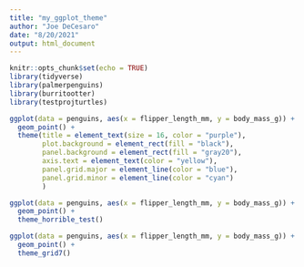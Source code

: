 ```yaml
---
title: "my_ggplot_theme"
author: "Joe DeCesaro"
date: "8/20/2021"
output: html_document
---
```


```r
knitr::opts_chunk$set(echo = TRUE)
library(tidyverse)
library(palmerpenguins)
library(burritootter)
library(testprojturtles)
```

```r
ggplot(data = penguins, aes(x = flipper_length_mm, y = body_mass_g)) +
  geom_point() +
  theme(title = element_text(size = 16, color = "purple"),
        plot.background = element_rect(fill = "black"),
        panel.background = element_rect(fill = "gray20"),
        axis.text = element_text(color = "yellow"),
        panel.grid.major = element_line(color = "blue"),
        panel.grid.minor = element_line(color = "cyan")
        )

ggplot(data = penguins, aes(x = flipper_length_mm, y = body_mass_g)) +
  geom_point() +
  theme_horrible_test()
```

```r
ggplot(data = penguins, aes(x = flipper_length_mm, y = body_mass_g)) +
  geom_point() +
  theme_grid7()
```

